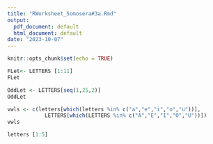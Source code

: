 ```yaml
---
title: "RWorksheet_Somosera#3a.Rmd"
output:
  pdf_document: default
  html_document: default
date: "2023-10-07"
---
```


```r
knitr::opts_chunk$set(echo = TRUE)
```


```r
FLet<- LETTERS [1:11]
FLet
```
```r
OddLet <- LETTERS[seq(1,25,2)]
OddLet
```
```r
vwls <- c(letters[which(letters %in% c("a","e","i","o","u"))], 
            LETTERS[which(LETTERS %in% c("A","E","I","O","U"))])
vwls
```

```r
letters [1:5]
```


